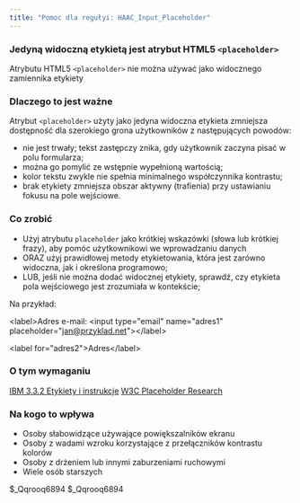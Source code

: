 ```yaml
---
title: "Pomoc dla regułyi: HAAC_Input_Placeholder"
---
```


<div className="toolHelp">
<Row>
<Column colLg={16} colMd={8} colSm={4} className="toolHead">

### Jedyną widoczną etykietą jest atrybut HTML5 `<placeholder>`

<div id="locLevel"></div>

Atrybutu HTML5 `<placeholder>` nie można używać jako widocznego zamiennika etykiety

</Column>
</Row>
<Row>
<Column colLg={11} colMd={5} colSm={4} className="toolMain">

### Dlaczego to jest ważne

Atrybut `<placeholder>` użyty jako jedyna widoczna etykieta zmniejsza dostępność dla szerokiego grona użytkowników z następujących powodów:
  * nie jest trwały; tekst zastępczy znika, gdy użytkownik zaczyna pisać w polu formularza;
  * można go pomylić ze wstępnie wypełnioną wartością;
  * kolor tekstu zwykle nie spełnia minimalnego współczynnika kontrastu;
  * brak etykiety zmniejsza obszar aktywny (trafienia) przy ustawianiu fokusu na pole wejściowe.
  
  

<div id="locSnippet"></div>

### Co zrobić

  * Użyj atrybutu `placeholder` jako krótkiej wskazówki (słowa lub krótkiej frazy), aby pomóc użytkownikowi we wprowadzaniu danych
  * ORAZ użyj prawidłowej metody etykietowania, która jest zarówno widoczna, jak i określona programowo;
  * LUB, jeśli nie można dodać widocznej etykiety, sprawdź, czy etykieta pola wejściowego jest zrozumiała w kontekście;
  

Na przykład:

<CodeSnippet type="single" light={true}>&lt;label&gt;Adres e-mail: &lt;input type="email" name="adres1" placeholder="jan@przyklad.net"&gt;&lt;/label&gt;</CodeSnippet>

<CodeSnippet type="single" light={true}>&lt;label for="adres2"&gt;Adres&lt;/label&gt;</CodeSnippet>

</Column>
<Column colLg={5} colMd={3} colSm={4} className="toolLeft">

### O tym wymaganiu

[IBM 3.3.2 Etykiety i instrukcje](https://www.ibm.com/able/guidelines/ci162/labels_or_instructions.html)
[W3C Placeholder Research](https://www.w3.org/WAI/GL/low-vision-a11y-tf/wiki/Placeholder_Research)

### Na kogo to wpływa

* Osoby słabowidzące używające powiększalników ekranu
* Osoby z wadami wzroku korzystające z przełączników kontrastu kolorów
* Osoby z drżeniem lub innymi zaburzeniami ruchowymi
* Wiele osób starszych

</Column>
</Row>
</div>


$_Qqrooq6894
$_Qqrooq6894
